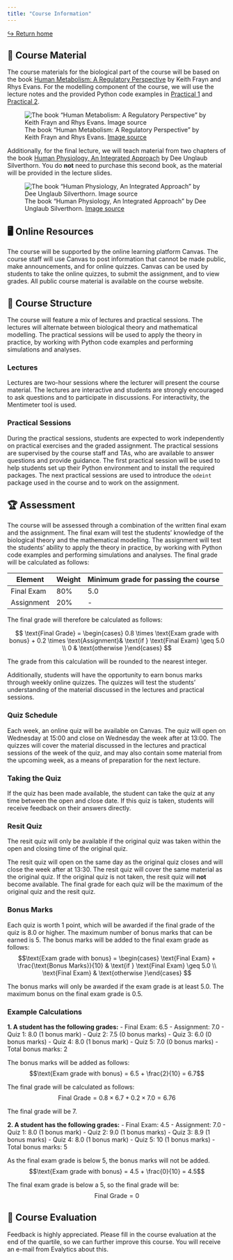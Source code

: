 ```yaml
---
title: "Course Information"
---
```


[↪︎ Return home]({{< var website >}}/{{< var repo >}}){.btn .btn-other .mr-2}

## 📖 Course Material
The course materials for the biological part of the course will be based on the book [Human Metabolism: A Regulatory Perspective](https://www.wiley.com/en-us/Human+Metabolism%3A+A+Regulatory+Perspective%2C+4th+Edition-p-9781119331438) by Keith Frayn and Rhys Evans. For the modelling component of the course, we will use the lecture notes and the provided Python code examples in [Practical 1]({{< var website >}}/{{< var repo >}}/8bm050/notebooks/01-ode-simulation-with-Python) and [Practical 2]({{< var website >}}/{{< var repo >}}/8bm050/notebooks/02-whole-body-models).  

![The book "Human Metabolism: A Regulatory Perspective" by Keith Frayn and Rhys Evans. [Image source](https://www.wiley.com/en-us/Human+Metabolism%3A+A+Regulatory+Perspective%2C+4th+Edition-p-9781119331438)](assets/humanmetabolism.jpg){.lightbox}

Additionally, for the final lecture, we will teach material from two chapters of the book [Human Physiology, An Integrated Approach](https://www.pearson.com/nl/en_NL/higher-education/subject-catalogue/biology/Human-physiology-silverthorn-8e.html) by Dee Unglaub Silverthorn. You do **not** need to purchase this second book, as the material will be provided in the lecture slides.

![The book "Human Physiology, An Integrated Approach" by Dee Unglaub Silverthorn. [Image source](https://www.pearson.com/nl/en_NL/higher-education/subject-catalogue/biology/Human-physiology-silverthorn-8e.html)](assets/silverthorn.jpg.webp){.lightbox} 

## 🖥️ Online Resources
The course will be supported by the online learning platform Canvas. The course staff will use Canvas to post information that cannot be made public, make announcements, and for online quizzes. Canvas can be used by students to take the online quizzes, to submit the assignment, and to view grades. All public course material is available on the course website.

## 🔨 Course Structure
The course will feature a mix of lectures and practical sessions. The lectures will alternate between biological theory and mathematical modelling. The practical sessions will be used to apply the theory in practice, by working with Python code examples and performing simulations and analyses.

### Lectures
Lectures are two-hour sessions where the lecturer will present the course material. The lectures are interactive and students are strongly encouraged to ask questions and to participate in discussions. For interactivity, the Mentimeter tool is used. 

### Practical Sessions
During the practical sessions, students are expected to work independently on practical exercises and the graded assignment. The practical sessions are supervised by the course staff and TAs, who are available to answer questions and provide guidance. The first practical session will be used to help students set up their Python environment and to install the required packages. The next practical sessions are used to introduce the `odeint` package used in the course and to work on the assignment.

## 🏆 Assessment
The course will be assessed through a combination of the written final exam and the assignment. The final exam will test the students' knowledge of the biological theory and the mathematical modelling. The assignment will test the students' ability to apply the theory in practice, by working with Python code examples and performing simulations and analyses. The final grade will be calculated as follows:

| Element | Weight | Minimum grade for passing the course |
| --- | --- | --- |
| Final Exam | 80% | 5.0 |
| Assignment | 20% | -   |

The final grade will therefore be calculated as follows:

$$
\text{Final Grade} = \begin{cases}
0.8 \times \text{Exam grade with bonus} + 0.2 \times \text{Assignment}& \text{if } \text{Final Exam} \geq 5.0 \\
0 & \text{otherwise }\end{cases}
$$

The grade from this calculation will be rounded to the nearest integer.

Additionally, students will have the opportunity to earn bonus marks through weekly online quizzes. The quizzes will test the students' understanding of the material discussed in the lectures and practical sessions. 

### Quiz Schedule
Each week, an online quiz will be available on Canvas. The quiz will open on Wednesday at 15:00 and close on Wednesday the week after at 13:00. The quizzes will cover the material discussed in the lectures and practical sessions of the week of the quiz, and may also contain some material from the upcoming week, as a means of preparation for the next lecture.

### Taking the Quiz
If the quiz has been made available, the student can take the quiz at any time between the open and close date. If this quiz is taken, students will receive feedback on their answers directly. 

### Resit Quiz

::: {.callout-warning}
The resit quiz will only be available if the original quiz was taken within the open and closing time of the original quiz.
:::

The resit quiz will open on the same day as the original quiz closes and will close the week after at 13:30. The resit quiz will cover the same material as the original quiz. If the original quiz is not taken, the resit quiz will **not** become available. The final grade for each quiz will be the maximum of the original quiz and the resit quiz.

### Bonus Marks
Each quiz is worth 1 point, which will be awarded if the final grade of the quiz is 8.0 or higher. The maximum number of bonus marks that can be earned is 5. The bonus marks will be added to the final exam grade as follows:
$$\text{Exam grade with bonus} = \begin{cases}
\text{Final Exam} + \frac{\text{Bonus Marks}}{10} & \text{if } \text{Final Exam} \geq 5.0 \\
\text{Final Exam} & \text{otherwise }\end{cases} $$

::: {.callout-warning}
The bonus marks will only be awarded if the exam grade is at least 5.0. The maximum bonus on the final exam grade is 0.5.
:::

### Example Calculations

**1. A student has the following grades:**
  - Final Exam: 6.5
  - Assignment: 7.0
  - Quiz 1: 8.0 (1 bonus mark)
  - Quiz 2: 7.5 (0 bonus marks)
  - Quiz 3: 6.0 (0 bonus marks)
  - Quiz 4: 8.0 (1 bonus mark)
  - Quiz 5: 7.0 (0 bonus marks)
  - Total bonus marks: 2

  The bonus marks will be added as follows:
  $$\text{Exam grade with bonus} = 6.5 + \frac{2}{10} = 6.7$$

  The final grade will be calculated as follows:
  $$\text{Final Grade} = 0.8 \times 6.7 + 0.2 \times 7.0 = 6.76$$

  The final grade will be 7.

**2. A student has the following grades:**
  - Final Exam: 4.5
  - Assignment: 7.0
  - Quiz 1: 8.0 (1 bonus mark)
  - Quiz 2: 9.0 (1 bonus marks)
  - Quiz 3: 8.9 (1 bonus marks)
  - Quiz 4: 8.0 (1 bonus mark)
  - Quiz 5: 10 (1 bonus marks)
  - Total bonus marks: 5

  As the final exam grade is below 5, the bonus marks will not be added.
  $$\text{Exam grade with bonus} = 4.5 + \frac{0}{10} = 4.5$$

  The final exam grade is below a 5, so the final grade will be:
  $$\text{Final Grade} = 0$$

## 💭 Course Evaluation
Feedback is highly appreciated. Please fill in the course evaluation at the end of the quartile, so we can further improve this course. You will receive an e-mail from Evalytics about this.